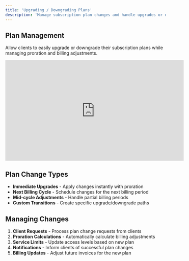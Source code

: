 ```yaml
---
title: 'Upgrading / Downgrading Plans'
description: 'Manage subscription plan changes and handle upgrades or downgrades'
---
```


## Plan Management

Allow clients to easily upgrade or downgrade their subscription plans while managing proration and billing adjustments.

<iframe
  width="560"
  height="315"
  src="https://www.youtube.com/embed/YOUR_VIDEO_ID"
  title="Plan Upgrades and Downgrades Tutorial"
  frameborder="0"
  allow="accelerometer; autoplay; clipboard-write; encrypted-media; gyroscope; picture-in-picture"
  allowfullscreen
></iframe>

## Plan Change Types

- **Immediate Upgrades** - Apply changes instantly with proration
- **Next Billing Cycle** - Schedule changes for the next billing period
- **Mid-cycle Adjustments** - Handle partial billing periods
- **Custom Transitions** - Create specific upgrade/downgrade paths

## Managing Changes

1. **Client Requests** - Process plan change requests from clients
2. **Proration Calculations** - Automatically calculate billing adjustments
3. **Service Limits** - Update access levels based on new plan
4. **Notifications** - Inform clients of successful plan changes
5. **Billing Updates** - Adjust future invoices for the new plan